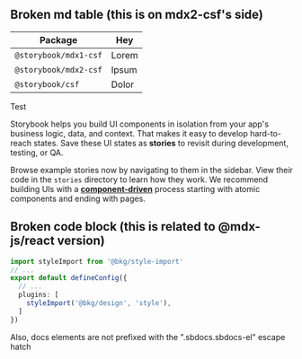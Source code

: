 
<Meta title="Example/Introduction" />

## Broken md table (this is on mdx2-csf's side)

| **Package**           	| **Hey** 	|
|-----------------------	|---------	|
| `@storybook/mdx1-csf` 	| Lorem   	|
| `@storybook/mdx2-csf` 	| Ipsum   	|
| `@storybook/csf`      	| Dolor   	|


<p>
  Test
</p>


Storybook helps you build UI components in isolation from your app's business logic, data, and context.
That makes it easy to develop hard-to-reach states. Save these UI states as **stories** to revisit during development, testing, or QA.

Browse example stories now by navigating to them in the sidebar.
View their code in the `stories` directory to learn how they work.
We recommend building UIs with a [**component-driven**](https://componentdriven.org) process starting with atomic components and ending with pages.

## Broken code block (this is related to @mdx-js/react version)

```ts
import styleImport from '@bkg/style-import'
// ...
export default defineConfig({
  // ...
  plugins: [
    styleImport('@bkg/design', 'style'),
  ]
})
```

Also, docs elements are not prefixed with the ".sbdocs.sbdocs-el" escape hatch
